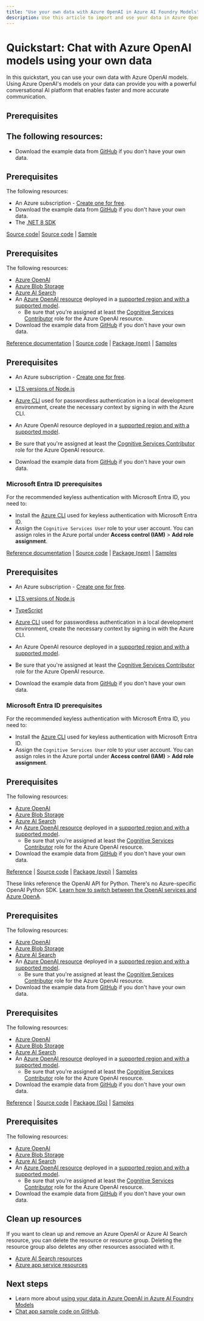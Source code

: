 ```yaml
---
title: "Use your own data with Azure OpenAI in Azure AI Foundry Models"
description: Use this article to import and use your data in Azure OpenAI.
---
```



# Quickstart: Chat with Azure OpenAI models using your own data

In this quickstart, you can use your own data with Azure OpenAI models. Using Azure OpenAI's models on your data can provide you with a powerful conversational AI platform that enables faster and more accurate communication.

<Tabs>

<Tab title="Foundry portal">

## Prerequisites

The following resources: 
- 
- Download the example data from [GitHub](https://github.com/Azure-Samples/cognitive-services-sample-data-files/blob/master/openai/contoso_benefits_document_example.pdf) if you don't have your own data.

<ConnectYourDataToOpenai />

<StudioQuickstart />

</Tab>

<Tab title="C#">

## Prerequisites

The following resources: 
- An Azure subscription - <a href="https://azure.microsoft.com/free/cognitive-services" target="_blank">Create one for free</a>.
- Download the example data from [GitHub](https://github.com/Azure-Samples/cognitive-services-sample-data-files/blob/master/openai/contoso_benefits_document_example.pdf) if you don't have your own data.
- The [.NET 8 SDK](https://dotnet.microsoft.com/download/dotnet/8.0)

<ConnectYourDataToOpenai />


<CsharpQuickstart />

</Tab>

<Tab title="Spring">

[Source code](https://github.com/spring-projects-experimental/spring-ai)| [Source code](https://github.com/Azure/azure-sdk-for-js/tree/main/sdk/openai/openai) | [Sample](https://github.com/rd-1-2022/ai-azure-retrieval-augmented-generation)

## Prerequisites

The following resources: 
- [Azure OpenAI](https://portal.azure.com/#create/Microsoft.CognitiveServicesOpenAI)
- [Azure Blob Storage](https://portal.azure.com/#create/Microsoft.StorageAccount-ARM)
- [Azure AI Search](https://portal.azure.com/#create/Microsoft.Search)
- An [Azure OpenAI resource](https://portal.azure.com/#create/Microsoft.CognitiveServicesOpenAI) deployed in a [supported region and with a supported model](./concepts/use-your-data.md#regional-availability-and-model-support).
    - Be sure that you're assigned at least the [Cognitive Services Contributor](./how-to/role-based-access-control.md#cognitive-services-contributor) role for the Azure OpenAI resource.
- Download the example data from [GitHub](https://github.com/Azure-Samples/cognitive-services-sample-data-files/blob/master/openai/contoso_benefits_document_example.pdf) if you don't have your own data.
    
<ConnectYourDataToOpenai />


<SpringQuickstart />

</Tab>

<Tab title="JavaScript">

[Reference documentation](https://platform.openai.com/docs/api-reference/chat) | [Source code](https://github.com/openai/openai-node) | [Package (npm)](https://www.npmjs.com/package/openai) | [Samples](https://github.com/Azure/azure-sdk-for-js/tree/main/sdk/openai/openai/samples)

## Prerequisites

- An Azure subscription - <a href="https://azure.microsoft.com/free/cognitive-services" target="_blank">Create one for free</a>.
- [LTS versions of Node.js](https://github.com/nodejs/release#release-schedule)
- [Azure CLI](/cli/azure/install-azure-cli) used for passwordless authentication in a local development environment, create the necessary context by signing in with the Azure CLI.
- An Azure OpenAI resource deployed in a [supported region and with a supported model](./concepts/use-your-data.md#regional-availability-and-model-support).

- Be sure that you're assigned at least the [Cognitive Services Contributor](./how-to/role-based-access-control.md#cognitive-services-contributor) role for the Azure OpenAI resource.

- Download the example data from [GitHub](https://github.com/Azure-Samples/cognitive-services-sample-data-files/blob/master/openai/contoso_benefits_document_example.pdf) if you don't have your own data.

### Microsoft Entra ID prerequisites

For the recommended keyless authentication with Microsoft Entra ID, you need to:
- Install the [Azure CLI](/cli/azure/install-azure-cli) used for keyless authentication with Microsoft Entra ID.
- Assign the `Cognitive Services User` role to your user account. You can assign roles in the Azure portal under **Access control (IAM)** > **Add role assignment**.

<ConnectYourDataToOpenai />


<JavascriptQuickstart />

</Tab>

<Tab title="TypeScript">

[Reference documentation](https://platform.openai.com/docs/api-reference/chat) | [Source code](https://github.com/openai/openai-node) | [Package (npm)](https://www.npmjs.com/package/openai) | [Samples](https://github.com/Azure/azure-sdk-for-js/tree/main/sdk/openai/openai/samples)

## Prerequisites

- An Azure subscription - <a href="https://azure.microsoft.com/free/cognitive-services" target="_blank">Create one for free</a>.

- [LTS versions of Node.js](https://github.com/nodejs/release#release-schedule)
- [TypeScript](https://www.typescriptlang.org/download/)
- [Azure CLI](/cli/azure/install-azure-cli) used for passwordless authentication in a local development environment, create the necessary context by signing in with the Azure CLI.
- An Azure OpenAI resource deployed in a [supported region and with a supported model](./concepts/use-your-data.md#regional-availability-and-model-support).

- Be sure that you're assigned at least the [Cognitive Services Contributor](./how-to/role-based-access-control.md#cognitive-services-contributor) role for the Azure OpenAI resource.

- Download the example data from [GitHub](https://github.com/Azure-Samples/cognitive-services-sample-data-files/blob/master/openai/contoso_benefits_document_example.pdf) if you don't have your own data.

### Microsoft Entra ID prerequisites

For the recommended keyless authentication with Microsoft Entra ID, you need to:
- Install the [Azure CLI](/cli/azure/install-azure-cli) used for keyless authentication with Microsoft Entra ID.
- Assign the `Cognitive Services User` role to your user account. You can assign roles in the Azure portal under **Access control (IAM)** > **Add role assignment**.

<ConnectYourDataToOpenai />


<TypescriptQuickstart />

</Tab>

<Tab title="Python">

## Prerequisites

The following resources: 
- [Azure OpenAI](https://portal.azure.com/#create/Microsoft.CognitiveServicesOpenAI)
- [Azure Blob Storage](https://portal.azure.com/#create/Microsoft.StorageAccount-ARM)
- [Azure AI Search](https://portal.azure.com/#create/Microsoft.Search)
- An [Azure OpenAI resource](https://portal.azure.com/#create/Microsoft.CognitiveServicesOpenAI) deployed in a [supported region and with a supported model](./concepts/use-your-data.md#regional-availability-and-model-support).
    - Be sure that you're assigned at least the [Cognitive Services Contributor](./how-to/role-based-access-control.md#cognitive-services-contributor) role for the Azure OpenAI resource.
- Download the example data from [GitHub](https://github.com/Azure-Samples/cognitive-services-sample-data-files/blob/master/openai/contoso_benefits_document_example.pdf) if you don't have your own data.

[Reference](https://platform.openai.com/docs/api-reference?lang=python) | [Source code](https://github.com/openai/openai-python) | [Package (pypi)](https://pypi.org/project/openai/) | [Samples](https://github.com/openai/openai-cookbook/)

These links reference the OpenAI API for Python. There's no Azure-specific OpenAI Python SDK. [Learn how to switch between the OpenAI services and Azure OpenA](/azure/ai-services/openai/how-to/switching-endpoints).

<ConnectYourDataToOpenai />

<PythonQuickstart />

</Tab>

<Tab title="PowerShell">


## Prerequisites

The following resources: 
- [Azure OpenAI](https://portal.azure.com/#create/Microsoft.CognitiveServicesOpenAI)
- [Azure Blob Storage](https://portal.azure.com/#create/Microsoft.StorageAccount-ARM)
- [Azure AI Search](https://portal.azure.com/#create/Microsoft.Search)
- An [Azure OpenAI resource](https://portal.azure.com/#create/Microsoft.CognitiveServicesOpenAI) deployed in a [supported region and with a supported model](./concepts/use-your-data.md#regional-availability-and-model-support).
    - Be sure that you're assigned at least the [Cognitive Services Contributor](./how-to/role-based-access-control.md#cognitive-services-contributor) role for the Azure OpenAI resource.
- Download the example data from [GitHub](https://github.com/Azure-Samples/cognitive-services-sample-data-files/blob/master/openai/contoso_benefits_document_example.pdf) if you don't have your own data.

<ConnectYourDataToOpenai />


<PowershellQuickstart />

</Tab>

<Tab title="Go">


## Prerequisites

The following resources: 
- [Azure OpenAI](https://portal.azure.com/#create/Microsoft.CognitiveServicesOpenAI)
- [Azure Blob Storage](https://portal.azure.com/#create/Microsoft.StorageAccount-ARM)
- [Azure AI Search](https://portal.azure.com/#create/Microsoft.Search)
- An [Azure OpenAI resource](https://portal.azure.com/#create/Microsoft.CognitiveServicesOpenAI) deployed in a [supported region and with a supported model](./concepts/use-your-data.md#regional-availability-and-model-support).
    - Be sure that you're assigned at least the [Cognitive Services Contributor](./how-to/role-based-access-control.md#cognitive-services-contributor) role for the Azure OpenAI resource.
- Download the example data from [GitHub](https://github.com/Azure-Samples/cognitive-services-sample-data-files/blob/master/openai/contoso_benefits_document_example.pdf) if you don't have your own data.

[Reference](https://pkg.go.dev/github.com/Azure/azure-sdk-for-go) | [Source code](https://github.com/Azure/azure-sdk-for-go) | [Package (Go)](https://pkg.go.dev/github.com/azure/azure-dev) | [Samples](https://github.com/azure-samples/azure-sdk-for-go-samples)

<ConnectYourDataToOpenai />


<GoQuickstart />

</Tab>

<Tab title="REST API">


## Prerequisites

The following resources: 
- [Azure OpenAI](https://portal.azure.com/#create/Microsoft.CognitiveServicesOpenAI)
- [Azure Blob Storage](https://portal.azure.com/#create/Microsoft.StorageAccount-ARM)
- [Azure AI Search](https://portal.azure.com/#create/Microsoft.Search)
- An [Azure OpenAI resource](https://portal.azure.com/#create/Microsoft.CognitiveServicesOpenAI) deployed in a [supported region and with a supported model](./concepts/use-your-data.md#regional-availability-and-model-support).
    - Be sure that you're assigned at least the [Cognitive Services Contributor](./how-to/role-based-access-control.md#cognitive-services-contributor) role for the Azure OpenAI resource.
- Download the example data from [GitHub](https://github.com/Azure-Samples/cognitive-services-sample-data-files/blob/master/openai/contoso_benefits_document_example.pdf) if you don't have your own data.

<ConnectYourDataToOpenai />


<RestApiQuickstart />

</Tab>

</Tabs>

## Clean up resources

If you want to clean up and remove an Azure OpenAI or Azure AI Search resource, you can delete the resource or resource group. Deleting the resource group also deletes any other resources associated with it.

- [Azure AI Search resources](/azure/search/search-get-started-portal#clean-up-resources)
- [Azure app service resources](/azure/app-service/quickstart-dotnetcore?pivots=development-environment-vs#clean-up-resources)

## Next steps

- Learn more about [using your data in Azure OpenAI in Azure AI Foundry Models](./concepts/use-your-data)
- [Chat app sample code on GitHub](https://go.microsoft.com/fwlink/?linkid=2244395).
